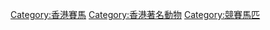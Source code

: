{{Catnav|頁面分類|...|中国体育|香港體育|香港賽馬}}

[[Category:香港賽馬|Category:香港賽馬]]
[[Category:香港著名動物|Category:香港著名動物]]
[[Category:競賽馬匹|Category:競賽馬匹]]